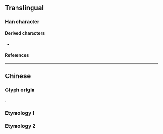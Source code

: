 {{also|匯|彙|彚}}
{{character info/new}}
==Translingual==

===Han character===
{{Han char|rn=85|rad=水|as=02|sn=5|four=|canj=ES|ids=⿰氵匚}}

====Derived characters====
* {{l|mul|[[㧟]]}}

====References====
{{Han ref|kx=0604.091|hdz=31548.040|uh=6C47}}

----

==Chinese==

===Glyph origin===
{{Han simp|滙|f=隹|t=&nbsp;}}.

===Etymology 1===
{{zh-see|匯}}

===Etymology 2===
{{zh-see|彙}}